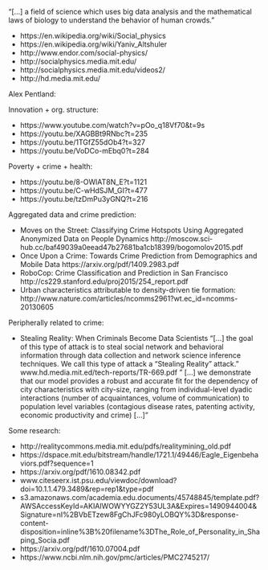 

"[...] a field of science which uses big data analysis and the mathematical laws of biology to understand the behavior of human crowds."

- https://en.wikipedia.org/wiki/Social_physics
- https://en.wikipedia.org/wiki/Yaniv_Altshuler
- http://www.endor.com/social-physics/
- http://socialphysics.media.mit.edu/
- http://socialphysics.media.mit.edu/videos2/
- http://hd.media.mit.edu/

Alex Pentland:

Innovation + org. structure:

- https://www.youtube.com/watch?v=pOo_q18Vf70&t=9s
- https://youtu.be/XAGBBt9RNbc?t=235
- https://youtu.be/1TGfZ55dOb4?t=327
- https://youtu.be/VoDCo-mEbq0?t=284

Poverty + crime + health:

- https://youtu.be/8-OWlAT8N_E?t=1121
- https://youtu.be/C-wHdSJM_GI?t=477
- https://youtu.be/tzDmPu3yGNQ?t=216

Aggregated data and crime prediction:

- Moves on the Street: Classifying Crime Hotspots Using Aggregated Anonymized Data on People Dynamics http://moscow.sci-hub.cc/baf49039a0eead47b27681ba1cb18399/bogomolov2015.pdf
- Once Upon a Crime: Towards Crime Prediction from Demographics and Mobile Data https://arxiv.org/pdf/1409.2983.pdf
- RoboCop: Crime Classification and Prediction in San Francisco http://cs229.stanford.edu/proj2015/254_report.pdf
- Urban characteristics attributable to density-driven tie formation: http://www.nature.com/articles/ncomms2961?wt.ec_id=ncomms-20130605



Peripherally related to crime:

- Stealing Reality: When Criminals Become Data Scientists "[...] the goal of this type of attack is to steal social network and behavioral information through data collection and network science inference techniques. We call this type of attack a “Stealing Reality” attack." www.hd.media.mit.ed/tech-reports/TR-669.pdf " [...] we demonstrate that our model provides a robust and accurate fit for the dependency of city characteristics with city-size, ranging from individual-level dyadic interactions (number of acquaintances, volume of communication) to population level variables (contagious disease rates, patenting activity, economic productivity and crime) [...]"


Some research:

- http://realitycommons.media.mit.edu/pdfs/realitymining_old.pdf
- https://dspace.mit.edu/bitstream/handle/1721.1/49446/Eagle_Eigenbehaviors.pdf?sequence=1 
- https://arxiv.org/pdf/1610.08342.pdf 
- www.citeseerx.ist.psu.edu/viewdoc/download?doi=10.1.1.479.3489&rep=rep1&type=pdf  
- s3.amazonaws.com/academia.edu.documents/45748845/template.pdf?AWSAccessKeyId=AKIAIWOWYYGZ2Y53UL3A&Expires=1490944004&Signature=nI%2BVbETzew8FgChJFc980yLOBQY%3D&response-content-disposition=inline%3B%20filename%3DThe_Role_of_Personality_in_Shaping_Socia.pdf
- https://arxiv.org/pdf/1610.07004.pdf
- https://www.ncbi.nlm.nih.gov/pmc/articles/PMC2745217/
